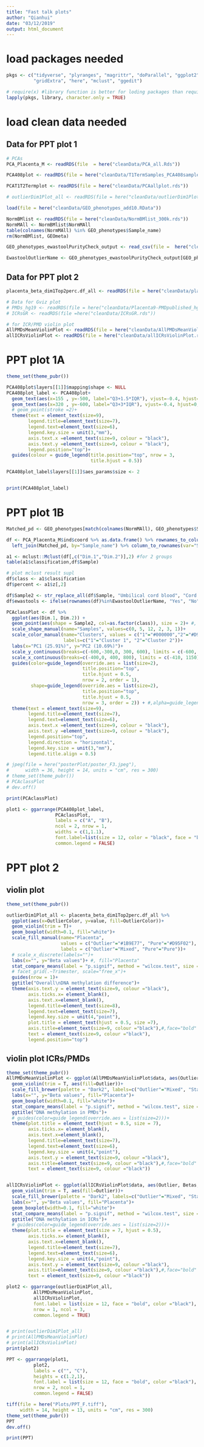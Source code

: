 ```yaml
---
title: "Fast talk plots"
author: "Qianhui"
date: "03/12/2019"
output: html_document
---
```


# load packages needed
```r

pkgs <- c("tidyverse", "plyranges", "magrittr", "doParallel", "ggplot2", "ggpubr", "RColorBrewer", 
          "gridExtra", "here", "mclust", "ggedit")

# require(x) #library function is better for loding packages than require function
lapply(pkgs, library, character.only = TRUE)

```


# load clean data needed
## Data for PPT plot 1
```r
# PCAs
PCA_Placenta_M <- readRDS(file  = here("cleanData/PCA_all.Rds"))

PCA408plot <- readRDS(file = here("cleanData/T1TermSamples_PCA408samples.rds"))

PCAT1T2Termplot <- readRDS(file = here("cleanData/PCAallplot.rds"))

# outlierDim1Plot_all <- readRDS(file = here("cleanData/outlierDim1Plot_all.rds"))

load(file = here("cleanData/GEO_phenotypes_add10.RData"))

NormBMlist <- readRDS(file = here("cleanData/NormBMlist_300k.rds"))
NormMAll <- NormBMlist$NormMAll
table(colnames(NormMAll) %in% GEO_phenotypes$Sample_name)
rm(NormBMlist, GEOmeta)

GEO_phenotypes_ewastoolPurityCheck_output <- read_csv(file =  here("cleanData/GEO_phenotypes_ewastoolPurityCheck_output.csv"))

EwastoolOutlierName <- GEO_phenotypes_ewastoolPurityCheck_output[GEO_phenotypes_ewastoolPurityCheck_output$log_odds> -4,]$Sample_name
```

## Data for PPT plot 2
```r

placenta_beta_dim1Top2perc.df_all <- readRDS(file = here("cleanData/placenta_beta_dim1Top2perc.df_all.rds"))

# Data for Gviz plot
# PMDs_hg19 <- readRDS(file = here("cleanData/Placenta9-PMDpublished_hg19GR.unlisted.rds"))
# ICRsGR <- readRDS(file =here("cleanData/ICRsGR.rds"))

# for ICR/PMD violin plot
AllPMDsMeanViolinPlot <- readRDS(file = here("cleanData/AllPMDsMeanViolinPlot.rds"))
allICRsViolinPlot <- readRDS(file = here("cleanData/allICRsViolinPlot.rds"))

```


# PPT plot 1A

```r
theme_set(theme_pubr())

PCA408plot$layers[[1]]$mapping$shape <- NULL
PCA408plot_label <- PCA408plot+
  geom_text(aes(x=155 , y=-500, label="Q3+1.5*IQR"), vjust=-0.4, hjust=0, size=2, colour="blue") +
  geom_text(aes(x=320 , y=-600, label="Q3+3*IQR"), vjust=-0.4, hjust=0, size=2, colour="blue") +
  # geom_point(stroke =2)+
  theme(text = element_text(size=9),
        legend.title=element_text(size=7),
        legend.text=element_text(size=6),
        legend.key.size = unit(3,"mm"),
        axis.text.x =element_text(size=9, colour = "black"),
        axis.text.y =element_text(size=9, colour = "black"),
        legend.position="top")+
  guides(colour = guide_legend(title.position="top", nrow = 3,
                               title.hjust = 0.5))

PCA408plot_label$layers[[1]]$aes_params$size <- 2


print(PCA408plot_label)

```

# PPT plot 1B

```r

Matched_pd <- GEO_phenotypes[match(colnames(NormMAll), GEO_phenotypes$Sample_name),]

df <- PCA_Placenta_M$ind$coord %>% as.data.frame() %>% rownames_to_column(var="Sample_name") %>% 
  left_join(Matched_pd, by="Sample_name") %>% column_to_rownames(var="Sample_name")

a1 <- mclust::Mclust(df[,c("Dim.1","Dim.2")],2) #for 2 groups
table(a1$classification,df$Sample)

# plot mclust result supl
df$class <- a1$classification
df$percent <- a1$z[,2]

df$Sample2 <- str_replace_all(df$Sample, "Umbilical cord blood", "Cord blood")
df$ewastools <- ifelse(rownames(df)%in%EwastoolOutlierName, "Yes", "No") #Contaminated samples\n(ewastools)

PCAclassPlot <- df %>%
  ggplot(aes(Dim.1, Dim.2)) +
  geom_point(aes(shape = Sample2, col=as.factor(class)), size = 2)+ #, alpha = percent
  scale_shape_manual(name="Samples", values=c(0, 5, 12, 2, 3, 1))+
  scale_color_manual(name="Clusters", values = c("1"="#000000","2"="#D95F02"), 
                     labels=c("1"="Cluster 1", "2"="Cluster 2"))+
  labs(x="PC1 (25.91%)", y="PC2 (10.69%)")+
  scale_y_continuous(breaks=c(-600,-300,0, 300, 600), limits = c(-600, 800))+
  scale_x_continuous(breaks=c(-400,0, 400, 800), limits = c(-410, 1150))+
  guides(color=guide_legend(override.aes = list(size=2),
                            title.position="top",
                            title.hjust = 0.5,
                            nrow = 2, order = 1), 
         shape=guide_legend(override.aes = list(size=2),
                            title.position="top",
                            title.hjust = 0.5,
                            nrow = 3, order = 2)) + #,alpha=guide_legend(nrow = 3, order = 1)
  theme(text = element_text(size=9),
        legend.title=element_text(size=7),
        legend.text=element_text(size=6),
        axis.text.x =element_text(size=9, colour = "black"),
        axis.text.y =element_text(size=9, colour = "black"),
        legend.position="top",
        legend.direction = "horizontal",
        legend.key.size = unit(3,"mm"),
        legend.title.align = 0.5)

# jpeg(file = here("posterPlot/poster_F3.jpeg"),
#      width = 36, height = 14, units = "cm", res = 300)
# theme_set(theme_pubr())
# PCAclassPlot
# dev.off()

print(PCAclassPlot)

plot1 <- ggarrange(PCA408plot_label, 
                  PCAclassPlot,
                  labels = c("A", "B"),
                  ncol = 2, nrow = 1, 
                  widths = c(1,1.1),
                  font.label=list(size = 12, color = "black", face = "bold", family = "Arial"),
                  common.legend = FALSE)


```



# PPT plot 2
## violin plot
```r
theme_set(theme_pubr())

outlierDim1Plot_all <- placenta_beta_dim1Top2perc.df_all %>% 
  ggplot(aes(x=OutlierColor, y=value, fill=OutlierColor))+ 
  geom_violin(trim = T)+
  geom_boxplot(width=0.1, fill="white")+
  scale_fill_manual(name="Placenta", 
                    values = c("Outlier"="#1B9E77", "Pure"="#D95F02"),
                    labels = c("Outlier"="Mixed", "Pure"="Pure"))+
  # scale_x_discrete(labels="")+
  labs(x="", y="Beta values")+ #, fill="Placenta"
  stat_compare_means(label = "p.signif", method = "wilcox.test", size = 4) +
  # facet_grid(.~Trimester, scale="free_x")+
  guides(nrow = 1)+
  ggtitle("Overall\nDNA methylation difference")+
  theme(axis.text.y = element_text(size=9, colour ="black"),
        axis.ticks.x= element_blank(),
        axis.text.x=element_blank(),
        legend.title=element_text(size=8),
        legend.text=element_text(size=7),
        legend.key.size = unit(4,"point"),
        plot.title = element_text(hjust = 0.5, size =7),
        axis.title=element_text(size=9, colour ="black"),#,face="bold"
        text = element_text(size=9, colour ="black"),
        legend.position="top")

```

## violin plot ICRs/PMDs

```r

theme_set(theme_pubr())
AllPMDsMeanViolinPlot <- ggplot(AllPMDsMeanViolinPlot$data, aes(Outlier, MeanBOfPMD))+ 
  geom_violin(trim = T, aes(fill=Outlier))+ 
  scale_fill_brewer(palette = "Dark2", labels=c("Outlier"="Mixed", "Standard"="Pure"))+
  labs(x="", y="Beta values", fill="Placenta")+
  geom_boxplot(width=0.1, fill="white")+
  stat_compare_means(label = "p.signif", method = "wilcox.test", size = 4) +
  ggtitle("DNA methylation in PMDs")+
  # guides(color=guide_legend(override.aes = list(size=2)))+
  theme(plot.title = element_text(hjust = 0.5, size = 7),
        axis.ticks.x= element_blank(),
        axis.text.x=element_blank(),
        legend.title=element_text(size=7),
        legend.text=element_text(size=6),
        legend.key.size = unit(4,"point"),
        axis.text.y = element_text(size=9, colour ="black"),
        axis.title=element_text(size=9, colour ="black"),#,face="bold"
        text = element_text(size=9, colour ="black"))


allICRsViolinPlot <- ggplot(allICRsViolinPlot$data, aes(Outlier, Betas, fill=Outlier))+ 
  geom_violin(trim = T, aes(fill=Outlier))+ 
  scale_fill_brewer(palette = "Dark2", labels=c("Outlier"="Mixed", "Standard"="Pure"))+
  labs(x="", y="Beta values", fill="Placenta")+
  geom_boxplot(width=0.1, fill="white")+
  stat_compare_means(label = "p.signif", method = "wilcox.test", size = 5) +
  ggtitle("DNA methylation in ICRs")+
  # guides(color=guide_legend(override.aes = list(size=2)))+
  theme(plot.title = element_text(size = 7, hjust = 0.5),
        axis.ticks.x= element_blank(),
        axis.text.x=element_blank(),
        legend.title=element_text(size=7),
        legend.text=element_text(size=6),
        legend.key.size = unit(4,"point"),
        axis.text.y = element_text(size=9, colour ="black"),
        axis.title=element_text(size=9, colour ="black"),#,face="bold"
        text = element_text(size=9, colour ="black"))

plot2 <- ggarrange(outlierDim1Plot_all,
          AllPMDsMeanViolinPlot, 
          allICRsViolinPlot, 
          font.label = list(size = 12, face = "bold", color ="black"),
          nrow = 1, ncol = 3, 
          common.legend = TRUE)


# print(outlierDim1Plot_all)
# print(AllPMDsMeanViolinPlot)
# print(allICRsViolinPlot)
print(plot2)
```

```r

PPT <- ggarrange(plot1,
          plot2,
          labels = c("", "C"),
          heights = c(1.2,1),
          font.label = list(size = 12, face = "bold", color ="black"),
          nrow = 2, ncol = 1, 
          common.legend = FALSE)

tiff(file = here("Plots/PPT_F.tiff"),
     width = 14, height = 13, units = "cm", res = 300)
theme_set(theme_pubr())
PPT
dev.off()

print(PPT)

```



